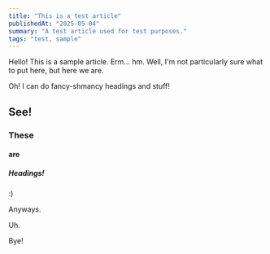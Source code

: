 ```yaml
---
title: "This is a test article"
publishedAt: "2025-05-04"
summary: "A test article used for test purposes."
tags: "test, sample"
---
```


Hello! This is a sample article. Erm... hm. Well, I'm not particularly sure what to put here, but here we are.

Oh! I can do fancy-shmancy headings and stuff!

## See!
### These
#### are
##### Headings!

:)

Anyways.

Uh.

Bye!